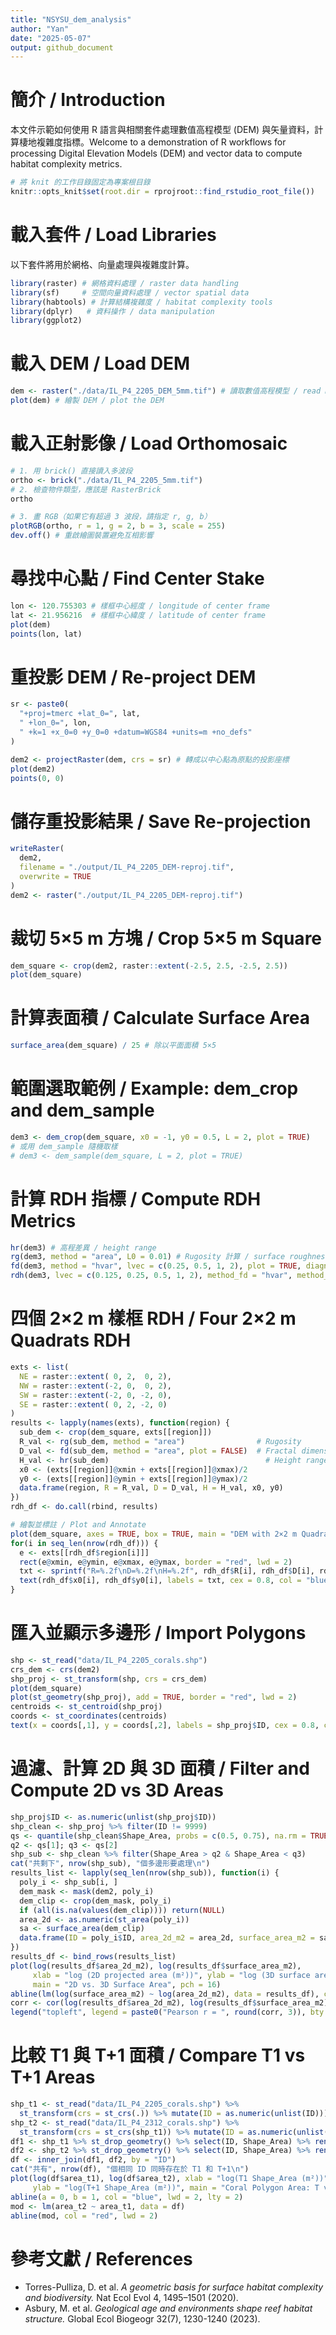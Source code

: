 ```yaml
---
title: "NSYSU_dem_analysis"
author: "Yan"
date: "2025-05-07"
output: github_document
---
```


# 簡介 / Introduction

本文件示範如何使用 R 語言與相關套件處理數值高程模型 (DEM) 與矢量資料，計算棲地複雜度指標。Welcome to a demonstration of R workflows for processing Digital Elevation Models (DEM) and vector data to compute habitat complexity metrics.

```r
# 將 knit 的工作目錄固定為專案根目錄
knitr::opts_knit$set(root.dir = rprojroot::find_rstudio_root_file())
```

# 載入套件 / Load Libraries

以下套件將用於網格、向量處理與複雜度計算。

```r
library(raster) # 網格資料處理 / raster data handling
library(sf)     # 空間向量資料處理 / vector spatial data
library(habtools) # 計算結構複雜度 / habitat complexity tools
library(dplyr)   # 資料操作 / data manipulation
library(ggplot2)
```

# 載入 DEM / Load DEM

```r
dem <- raster("./data/IL_P4_2205_DEM_5mm.tif") # 讀取數值高程模型 / read DEM file
plot(dem) # 繪製 DEM / plot the DEM
```

# 載入正射影像 / Load Orthomosaic

```r
# 1. 用 brick() 直接讀入多波段
ortho <- brick("./data/IL_P4_2205_5mm.tif")
# 2. 檢查物件類型，應該是 RasterBrick
ortho

# 3. 畫 RGB（如果它有超過 3 波段，請指定 r, g, b）
plotRGB(ortho, r = 1, g = 2, b = 3, scale = 255)
dev.off() # 重啟繪圖裝置避免互相影響
```

# 尋找中心點 / Find Center Stake

```r
lon <- 120.755303 # 樣框中心經度 / longitude of center frame
lat <- 21.956216  # 樣框中心緯度 / latitude of center frame
plot(dem)
points(lon, lat)
```

# 重投影 DEM / Re-project DEM

```r
sr <- paste0(
  "+proj=tmerc +lat_0=", lat,
  " +lon_0=", lon,
  " +k=1 +x_0=0 +y_0=0 +datum=WGS84 +units=m +no_defs"
)

dem2 <- projectRaster(dem, crs = sr) # 轉成以中心點為原點的投影座標
plot(dem2)
points(0, 0)
```

# 儲存重投影結果 / Save Re-projection

```r
writeRaster(
  dem2,
  filename = "./output/IL_P4_2205_DEM-reproj.tif",
  overwrite = TRUE
)
dem2 <- raster("./output/IL_P4_2205_DEM-reproj.tif")
```

# 裁切 5×5 m 方塊 / Crop 5×5 m Square

```r
dem_square <- crop(dem2, raster::extent(-2.5, 2.5, -2.5, 2.5))
plot(dem_square)
```

# 計算表面積 / Calculate Surface Area

```r
surface_area(dem_square) / 25 # 除以平面面積 5×5
```

# 範圍選取範例 / Example: dem\_crop and dem\_sample

```r
dem3 <- dem_crop(dem_square, x0 = -1, y0 = 0.5, L = 2, plot = TRUE)
# 或用 dem_sample 隨機取樣
# dem3 <- dem_sample(dem_square, L = 2, plot = TRUE)
```

# 計算 RDH 指標 / Compute RDH Metrics

```r
hr(dem3) # 高程差異 / height range
rg(dem3, method = "area", L0 = 0.01) # Rugosity 計算 / surface roughness
fd(dem3, method = "hvar", lvec = c(0.25, 0.5, 1, 2), plot = TRUE, diagnose = TRUE)
rdh(dem3, lvec = c(0.125, 0.25, 0.5, 1, 2), method_fd = "hvar", method_rg = "area")
```

# 四個 2×2 m 樣框 RDH / Four 2×2 m Quadrats RDH

```r
exts <- list(
  NE = raster::extent( 0, 2,  0, 2),
  NW = raster::extent(-2, 0,  0, 2),
  SW = raster::extent(-2, 0, -2, 0),
  SE = raster::extent( 0, 2, -2, 0)
)
results <- lapply(names(exts), function(region) {
  sub_dem <- crop(dem_square, exts[[region]])
  R_val <- rg(sub_dem, method = "area")                # Rugosity
  D_val <- fd(sub_dem, method = "area", plot = FALSE)  # Fractal dimension
  H_val <- hr(sub_dem)                                   # Height range
  x0 <- (exts[[region]]@xmin + exts[[region]]@xmax)/2
  y0 <- (exts[[region]]@ymin + exts[[region]]@ymax)/2
  data.frame(region, R = R_val, D = D_val, H = H_val, x0, y0)
})
rdh_df <- do.call(rbind, results)

# 繪製並標註 / Plot and Annotate
plot(dem_square, axes = TRUE, box = TRUE, main = "DEM with 2×2 m Quadrats")
for(i in seq_len(nrow(rdh_df))) {
  e <- exts[[rdh_df$region[i]]]
  rect(e@xmin, e@ymin, e@xmax, e@ymax, border = "red", lwd = 2)
  txt <- sprintf("R=%.2f\nD=%.2f\nH=%.2f", rdh_df$R[i], rdh_df$D[i], rdh_df$H[i])
  text(rdh_df$x0[i], rdh_df$y0[i], labels = txt, cex = 0.8, col = "blue")
}
```

# 匯入並顯示多邊形 / Import Polygons

```r
shp <- st_read("data/IL_P4_2205_corals.shp")
crs_dem <- crs(dem2)
shp_proj <- st_transform(shp, crs = crs_dem)
plot(dem_square)
plot(st_geometry(shp_proj), add = TRUE, border = "red", lwd = 2)
centroids <- st_centroid(shp_proj)
coords <- st_coordinates(centroids)
text(x = coords[,1], y = coords[,2], labels = shp_proj$ID, cex = 0.8, col = "blue")
```

# 過濾、計算 2D 與 3D 面積 / Filter and Compute 2D vs 3D Areas

```r
shp_proj$ID <- as.numeric(unlist(shp_proj$ID))
shp_clean <- shp_proj %>% filter(ID != 9999)
qs <- quantile(shp_clean$Shape_Area, probs = c(0.5, 0.75), na.rm = TRUE)
q2 <- qs[1]; q3 <- qs[2]
shp_sub <- shp_clean %>% filter(Shape_Area > q2 & Shape_Area < q3)
cat("共剩下", nrow(shp_sub), "個多邊形要處理\n")
results_list <- lapply(seq_len(nrow(shp_sub)), function(i) {
  poly_i <- shp_sub[i, ]
  dem_mask <- mask(dem2, poly_i)
  dem_clip <- crop(dem_mask, poly_i)
  if (all(is.na(values(dem_clip)))) return(NULL)
  area_2d <- as.numeric(st_area(poly_i))
  sa <- surface_area(dem_clip)
  data.frame(ID = poly_i$ID, area_2d_m2 = area_2d, surface_area_m2 = sa)
})
results_df <- bind_rows(results_list)
plot(log(results_df$area_2d_m2), log(results_df$surface_area_m2),
     xlab = "log (2D projected area (m²))", ylab = "log (3D surface area (m²))",
     main = "2D vs. 3D Surface Area", pch = 16)
abline(lm(log(surface_area_m2) ~ log(area_2d_m2), data = results_df), col = "red", lwd = 2)
corr <- cor(log(results_df$area_2d_m2), log(results_df$surface_area_m2))
legend("topleft", legend = paste0("Pearson r = ", round(corr, 3)), bty = "n", cex = 1.1)
```

# 比較 T1 與 T+1 面積 / Compare T1 vs T+1 Areas

```r
shp_t1 <- st_read("data/IL_P4_2205_corals.shp") %>%
  st_transform(crs = st_crs(.)) %>% mutate(ID = as.numeric(unlist(ID))) %>% filter(ID != 9999)
shp_t2 <- st_read("data/IL_P4_2312_corals.shp") %>%
  st_transform(crs = st_crs(shp_t1)) %>% mutate(ID = as.numeric(unlist(ID))) %>% filter(ID != 9999)
df1 <- shp_t1 %>% st_drop_geometry() %>% select(ID, Shape_Area) %>% rename(area_t1 = Shape_Area)
df2 <- shp_t2 %>% st_drop_geometry() %>% select(ID, Shape_Area) %>% rename(area_t2 = Shape_Area)
df <- inner_join(df1, df2, by = "ID")
cat("共有", nrow(df), "個相同 ID 同時存在於 T1 和 T+1\n")
plot(log(df$area_t1), log(df$area_t2), xlab = "log(T1 Shape_Area (m²))",
     ylab = "log(T+1 Shape_Area (m²))", main = "Coral Polygon Area: T vs. T+1", pch = 16)
abline(a = 0, b = 1, col = "blue", lwd = 2, lty = 2)
mod <- lm(area_t2 ~ area_t1, data = df)
abline(mod, col = "red", lwd = 2)
```

# 參考文獻 / References

* Torres-Pulliza, D. et al. *A geometric basis for surface habitat complexity and biodiversity.* Nat Ecol Evol 4, 1495–1501 (2020).
* Asbury, M. et al. *Geological age and environments shape reef habitat structure.* Global Ecol Biogeogr 32(7), 1230-1240 (2023).
